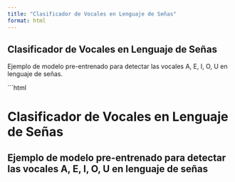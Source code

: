 ```yaml
---
title: "Clasificador de Vocales en Lenguaje de Señas"
format: html
---
```


## Clasificador de Vocales en Lenguaje de Señas

Ejemplo de modelo pre-entrenado para detectar las vocales A, E, I, O, U en lenguaje de señas.

```html
<script src="https://cdnjs.cloudflare.com/ajax/libs/p5.js/0.9.0/p5.js"></script>
<script src="https://cdnjs.cloudflare.com/ajax/libs/p5.js/0.9.0/addons/p5.dom.min.js"></script>
<script src="https://cdnjs.cloudflare.com/ajax/libs/p5.js/0.9.0/addons/p5.sound.min.js"></script>
<script src="https://unpkg.com/ml5@0.12.2/dist/ml5.min.js"></script>

<script>
let video;
let classifier;
let modelLoaded = 'https://teachablemachine.withgoogle.com/models/qAoYvi99u/';
let label = 'Resultado...';
let confidence = 'Confianza...';

function preload(){
  classifier = ml5.imageClassifier(modelLoaded);
}

function setup() {
  createCanvas(640, 520);
  // Create the video
  video = createCapture(VIDEO);
  video.size(640, 480);
  video.hide();

  // Start classifying every 1 second
  setInterval(classifyVideo, 1000);
}

function classifyVideo() {
  classifier.classify(video, gotResults);
}

function draw() {
  background(0);
  
  // Center the video on the canvas
  let x = (width - video.width) / 2;
  let y = (height - video.height) / 2;
  image(video, x, y);

  // Draw the label and confidence
  textSize(30);
  textAlign(CENTER, CENTER);
  fill(255);
  text(label, width / 4, height - 16);
  text(confidence, width / 1.4, height - 16);
}

function gotResults(error, results) {
  if (error) {
    console.error(error);
    return;
  }

  // Update the label and confidence
  label = results[0].label;
  confidence = nf(results[0].confidence * 100, 0, 2) + '%';

  // Only display if the label is one of the vowels
  if (['letra A', 'letra E', 'letra I', 'letra O', 'letra U'].includes(label)) {
    label = `${label}`;
  } else {
    label = 'No es una vocal';
  }
}
</script>

<div id="p5-sketch">
  <h1>Clasificador de Vocales en Lenguaje de Señas</h1>
  <h2>Ejemplo de modelo pre-entrenado para detectar las vocales A, E, I, O, U en lenguaje de señas</h2>
  <div id="canvas-container"></div>
</div>




